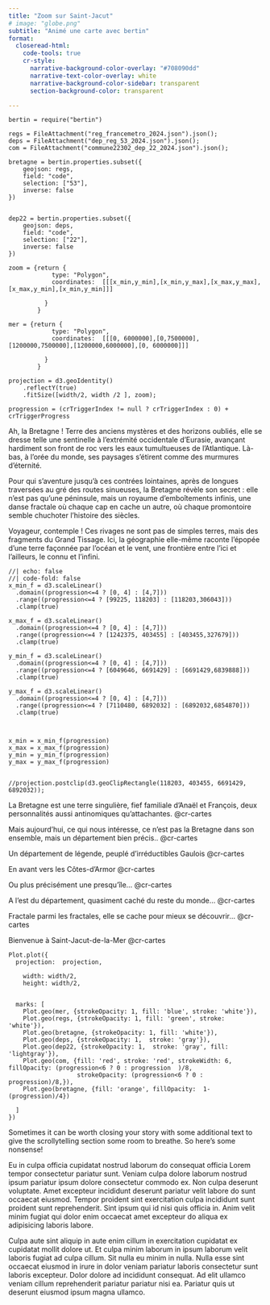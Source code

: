 ```yaml
---
title: "Zoom sur Saint-Jacut"
# image: "globe.png"
subtitle: "Animé une carte avec bertin"
format:
  closeread-html:
    code-tools: true
    cr-style:
      narrative-background-color-overlay: "#708090dd"
      narrative-text-color-overlay: white
      narrative-background-color-sidebar: transparent
      section-background-color: transparent

---
```


```ojs
bertin = require("bertin")
```


```ojs
regs = FileAttachment("reg_francemetro_2024.json").json();
deps = FileAttachment("dep_reg_53_2024.json").json();
com = FileAttachment("commune22302_dep_22_2024.json").json();
```




```ojs
bretagne = bertin.properties.subset({
    geojson: regs,
    field: "code",
    selection: ["53"],
    inverse: false
})


dep22 = bertin.properties.subset({
    geojson: deps,
    field: "code",
    selection: ["22"],
    inverse: false
})
```

```ojs
zoom = {return { 
            type: "Polygon",
            coordinates:  [[[x_min,y_min],[x_min,y_max],[x_max,y_max],[x_max,y_min],[x_min,y_min]]]
            
          }
        }
        
mer = {return { 
            type: "Polygon",
            coordinates:  [[[0, 6000000],[0,7500000],[1200000,7500000],[1200000,6000000],[0, 6000000]]]
            
          }
        } 
```



```ojs

projection = d3.geoIdentity()
	.reflectY(true)
	.fitSize([width/2, width /2 ], zoom);

```


```ojs
progression = (crTriggerIndex != null ? crTriggerIndex : 0) + crTriggerProgress
```



Ah, la Bretagne ! Terre des anciens mystères et des horizons oubliés, elle se dresse telle une sentinelle à l’extrémité occidentale d’Eurasie, avançant hardiment son front de roc vers les eaux tumultueuses de l’Atlantique. Là-bas, à l’orée du monde, ses paysages s’étirent comme des murmures d’éternité.

Pour qui s’aventure jusqu’à ces contrées lointaines, après de longues traversées au gré des routes sinueuses, la Bretagne révèle son secret : elle n’est pas qu’une péninsule, mais un royaume d’emboîtements infinis, une danse fractale où chaque cap en cache un autre, où chaque promontoire semble chuchoter l’histoire des siècles.

Voyageur, contemple ! Ces rivages ne sont pas de simples terres, mais des fragments du Grand Tissage. Ici, la géographie elle-même raconte l’épopée d’une terre façonnée par l’océan et le vent, une frontière entre l’ici et l’ailleurs, le connu et l’infini.



```ojs
//| echo: false
//| code-fold: false
x_min_f = d3.scaleLinear()
  .domain((progression<=4 ? [0, 4] : [4,7]))
  .range((progression<=4 ? [99225, 118203] : [118203,306043]))
  .clamp(true)
  
x_max_f = d3.scaleLinear()
  .domain((progression<=4 ? [0, 4] : [4,7]))
  .range((progression<=4 ? [1242375, 403455] : [403455,327679]))
  .clamp(true)
  
y_min_f = d3.scaleLinear()
  .domain((progression<=4 ? [0, 4] : [4,7]))
  .range((progression<=4 ? [6049646, 6691429] : [6691429,6839888]))
  .clamp(true)  

y_max_f = d3.scaleLinear()
  .domain((progression<=4 ? [0, 4] : [4,7]))
  .range((progression<=4 ? [7110480, 6892032] : [6892032,6854870]))
  .clamp(true)



x_min = x_min_f(progression)
x_max = x_max_f(progression)
y_min = y_min_f(progression)
y_max = y_max_f(progression)


//projection.postclip(d3.geoClipRectangle(118203, 403455, 6691429, 6892032));

```



::::{.cr-section layout="overlay-center"}


:::{.progress-block}


La Bretagne est une terre singulière, fief familiale d’Anaël et François, deux personnalités aussi antinomiques qu’attachantes. @cr-cartes

Mais aujourd'hui, ce qui nous intéresse, ce n'est pas la Bretagne dans son ensemble, mais un département bien précis.. @cr-cartes

Un département de légende, peuplé d'irréductibles Gaulois @cr-cartes

En avant vers les Côtes-d'Armor   @cr-cartes

Ou plus précisément une presqu'île... @cr-cartes

A l'est du département, quasiment caché du reste du monde... @cr-cartes

Fractale parmi les fractales, elle se cache pour mieux se découvrir...  @cr-cartes


:::

Bienvenue à Saint-Jacut-de-la-Mer   @cr-cartes



:::{#cr-cartes}
```ojs
Plot.plot({
  projection:  projection,
	
	width: width/2,
	height: width/2,


  marks: [
    Plot.geo(mer, {strokeOpacity: 1, fill: 'blue', stroke: 'white'}),
    Plot.geo(regs, {strokeOpacity: 1, fill: 'green', stroke: 'white'}),
    Plot.geo(bretagne, {strokeOpacity: 1, fill: 'white'}),
    Plot.geo(deps, {strokeOpacity: 1,  stroke: 'gray'}),
    Plot.geo(dep22, {strokeOpacity: 1,  stroke: 'gray', fill: 'lightgray'}),
    Plot.geo(com, {fill: 'red', stroke: 'red', strokeWidth: 6, fillOpacity: (progression<6 ? 0 : progression  )/8,
                   strokeOpacity: (progression<6 ? 0 : progression)/8,}),
    Plot.geo(bretagne, {fill: 'orange', fillOpacity:  1-(progression)/4})
    
  ]
})

```

:::


::::


Sometimes it can be worth closing your story with some additional text to give the scrollytelling section some room to breathe. So here's some nonsense!

Eu in culpa officia cupidatat nostrud laborum do consequat officia Lorem tempor consectetur pariatur sunt. Veniam culpa dolore laborum nostrud ipsum pariatur ipsum dolore consectetur commodo ex. Non culpa deserunt voluptate. Amet excepteur incididunt deserunt pariatur velit labore do sunt occaecat eiusmod. Tempor proident sint exercitation culpa incididunt sunt proident sunt reprehenderit. Sint ipsum qui id nisi quis officia in. Anim velit minim fugiat qui dolor enim occaecat amet excepteur do aliqua ex adipisicing laboris labore.

Culpa aute sint aliquip in aute enim cillum in exercitation cupidatat ex cupidatat mollit dolore ut. Et culpa minim laborum in ipsum laborum velit laboris fugiat ad culpa cillum. Sit nulla eu minim in nulla. Nulla esse sint occaecat eiusmod in irure in dolor veniam pariatur laboris consectetur sunt laboris excepteur. Dolor dolore ad incididunt consequat. Ad elit ullamco veniam cillum reprehenderit pariatur pariatur nisi ea. Pariatur quis ut deserunt eiusmod ipsum magna ullamco.


